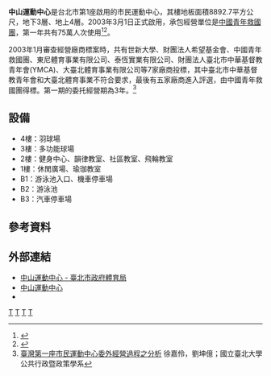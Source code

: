 {{Coord|25|03|17.6|N|121|31|17.0|E|region:ID_type:landmark|display=title}}
{{Infobox_Stadium 
| stadium_name      = 台北市中山運動中心<br>Taipei City Zhongshan Sports Center
| image             = Taipei Zhong Shan Sports Center side view 20201101.jpg
| location          = {{ROC-TW}}<br>[[台北市|台北市]][[中山區_(臺北市)|中山區]]中山北路二段44巷2號
| opened            = 2003年3月1日
| owner             = [[台北市政府體育局|台北市政府體育局]]
| operator          = [[中國青年救國團|中國青年救國團]] 
| cost              = 
| website           = [https://cssc.cyc.org.tw/ cssc.cyc.org.tw]
}}
'''中山運動中心'''是台北市第1座啟用的市民運動中心，其樓地板面積8892.7平方公尺，地下3層、地上4層。2003年3月1日正式啟用，承包經營單位是[[中國青年救國團|中國青年救國團]]，第一年共有75萬人次使用<ref>{{Cite web |url=http://tsh.tms.gov.tw/web/topicdemo2.php?AS_ID=4 |title=台北市運動地圖資訊網 |accessdate=2010-02-18 |archive-date=2010-03-12 |archive-url=https://web.archive.org/web/20100312092534/http://tsh.tms.gov.tw/web/topicdemo2.php?AS_ID=4 |dead-url=no }}</ref><ref>{{Cite web |url=http://www.sac.gov.tw/resource/annualreport/sport7/p20.asp |title=行政院體育委員會運動時報 |accessdate=2010-02-18 |archive-date=2012-08-05 |archive-url=https://archive.is/20120805163044/http://www.sac.gov.tw/resource/annualreport/sport7/p20.asp |dead-url=no }}</ref>。

2003年1月審查經營廠商標案時，共有世新大學、財團法人希望基金會、中國青年救國團、東尼體育事業有限公司、泰恆實業有限公司、財團法人臺北市中華基督教青年會(YMCA)、大臺北體育事業有限公司等7家廠商投標，其中臺北市中華基督教青年會和大臺北體育事業不符合要求，最後有五家廠商進入評選，由中國青年救國團得標。第一期的委托經營期為3年。<ref>[http://eppm.shu.edu.tw/file/0428(1).pdf 臺灣第一座市民運動中心委外經營過程之分析] {{Wayback|url=http://eppm.shu.edu.tw/file/0428(1).pdf |date=20120617024018 }}徐嘉伶，劉坤億；國立臺北大學公共行政暨政策學系</ref>

== 設備 ==
*4樓：羽球場
*3樓：多功能球場
*2樓：健身中心、韻律教室、社區教室、飛輪教室
*1樓：休閒廣場、瑜珈教室
*B1：游泳池入口、機車停車場
*B2：游泳池
*B3：汽車停車場

== 參考資料 ==
<references/>

==外部連結==
*[https://sports.tms.gov.tw/venues/?K=805 中山運動中心 - 臺北市政府體育局] {{Wayback|url=https://sports.tms.gov.tw/venues/?K=805 |date=20201105230543 }}
*[http://cssc.cyc.org.tw/ 中山運動中心]{{Wayback|url=http://cssc.cyc.org.tw/ |date=20100211165524 }}
*{{facebook|cssccyc}}

{{台北市運動中心}}

{{Portal bar|台灣|體育|台北|建築}}

[[Category:台北市運動中心|T]]
[[Category:中山區_(臺北市)|T]]
[[Category:2003年完工體育場館|T]]
[[Category:2003年台灣建立|T]]